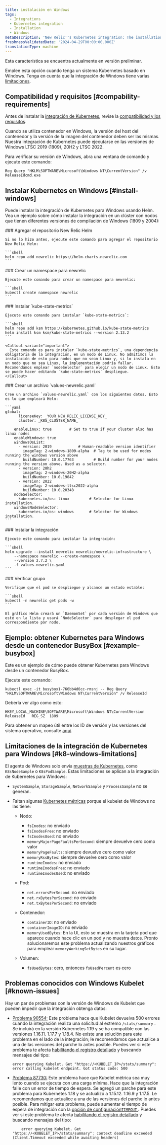 ```yaml
---
title: instalación en Windows
tags:
  - Integrations
  - Kubernetes integration
  - Installation
  - Windows
metaDescription: 'New Relic''s Kubernetes integration: The installation of Kubernetes on Windows'
freshnessValidatedDate: '2024-04-29T00:00:00.000Z'
translationType: machine
---
```


<Callout title="Avance">
  Esta característica se encuentra actualmente en versión preliminar.
</Callout>

Emplee esta opción cuando tenga un sistema Kubernetes basado en Windows. Tenga en cuenta que la integración de Windows tiene varias [limitaciones](#k8-windows-limitations).

## Compatibilidad y requisitos [#compability-requirements]

Antes de instalar la [integración de Kubernetes](/docs/integrations/kubernetes-integration/get-started/introduction-kubernetes-integration), revise la [compatibilidad y los requisitos](/docs/integrations/kubernetes-integration/get-started/kubernetes-integration-compatibility-requirements).

<Callout variant="important">
  Cuando se utiliza contenedor en Windows, la versión del host del contenedor y la versión de la imagen del contenedor deben ser las mismas. Nuestra integración de Kubernetes puede ejecutarse en las versiones de Windows LTSC 2019 (1809), 20H2 y LTSC 2022.
</Callout>

Para verificar su versión de Windows, abra una ventana de comando y ejecute este comando:

```shell
Reg Query "HKLM\SOFTWARE\Microsoft\Windows NT\CurrentVersion" /v
ReleaseIdcmd.exe
```

## Instalar Kubernetes en Windows [#install-windows]

Puede instalar la integración de Kubernetes para Windows usando Helm. Vea un ejemplo sobre cómo instalar la integración en un clúster con nodos que tienen diferentes versiones de compilación de Windows (1809 y 2004):

<Steps>
  <Step>
    ### Agregar el repositorio New Relic Helm

    Si no lo hizo antes, ejecute este comando para agregar el repositorio New Relic Helm:

    ```shell
    helm repo add newrelic https://helm-charts.newrelic.com
    ```
  </Step>

  <Step>
    ### Crear un namespace para newrelic

    Ejecute este comando para crear un namespace para newrelic:

    ```shell
    kubectl create namespace newrelic
    ```
  </Step>

  <Step>
    ### Instalar `kube-state-metrics`

    Ejecute este comando para instalar `kube-state-metrics`:

    ```shell
    helm repo add ksm https://kubernetes.github.io/kube-state-metrics
    helm install ksm ksm/kube-state-metrics --version 2.13.2
    ```

    <Callout variant="important">
      Este comando es para instalar `kube-state-metrics`, una dependencia obligatoria de la integración, en un nodo de Linux. No admitimos la instalación de esto para nodos que no sean Linux y, si lo instala en un nodo que no sea Linux, la implementación podría fallar. Recomendamos emplear `nodeSelector` para elegir un nodo de Linux. Esto se puede hacer editando `kube-state-metrics` despliegue.
    </Callout>
  </Step>

  <Step>
    ### Crear un archivo `values-newrelic.yaml`

    Cree un archivo `values-newrelic.yaml` con los siguientes datos. Esto es lo que empleará Helm:

    ```yaml
    global:
          licenseKey: _YOUR_NEW_RELIC_LICENSE_KEY_
          cluster: _K8S_CLUSTER_NAME_

        enableLinux: true        # Set to true if your cluster also has linux nodes
        enableWindows: true
        windowsOsList:
          - version: 2019            # Human-readable version identifier
            imageTag: 2-windows-1809-alpha  # Tag to be used for nodes running the windows version above
            buildNumber: 10.0.17763         # Build number for your nodes running the version above. Used as a selector.
          - version: 20h2
            imageTag: 2-windows-20H2-alpha
            buildNumber: 10.0.19042
          - version: 2022
            imageTag: 2-windows-ltsc2022-alpha
            buildNumber: 10.0.20348
        nodeSelector:
          kubernetes.io/os: linux         # Selector for Linux installation.
        windowsNodeSelector:
          kubernetes.io/os: windows       # Selector for Windows installation.
    ```
  </Step>

  <Step>
    ### Instalar la integración

    Ejecute este comando para instalar la integración:

    ```shell
    helm upgrade --install newrelic newrelic/newrelic-infrastructure \
        --namespace newrelic --create-namespace \
        --version 2.7.2 \
        -f values-newrelic.yaml
    ```
  </Step>

  <Step>
    ### Verificar grupo

    Verifique que el pod se despliegue y alcance un estado estable:

    ```shell
    kubectl -n newrelic get pods -w
    ```

    El gráfico Helm creará un `DaemonSet` por cada versión de Windows que esté en la lista y usará `NodeSelector` para desplegar el pod correspondiente por nodo.
  </Step>
</Steps>

## Ejemplo: obtener Kubernetes para Windows desde un contenedor BusyBox [#example-busybox]

Este es un ejemplo de cómo puede obtener Kubernetes para Windows desde un contenedor BusyBox.

Ejecute este comando:

```shell
kubectl exec -it busybox1-766bb4d6cc-rmsnj -- Reg Query
"HKLM\SOFTWARE\Microsoft\Windows NT\CurrentVersion" /v ReleaseId
```

Debería ver algo como esto:

```shell
HKEY_LOCAL_MACHINE\SOFTWARE\Microsoft\Windows NT\CurrentVersion
ReleaseId	REG_SZ	1809
```

Para obtener un mapeo útil entre los ID de versión y las versiones del sistema operativo, consulte [aquí](https://hub.docker.com/_/microsoft-windows-servercore).

## Limitaciones de la integración de Kubernetes para Windows [#k8-windows-limitations]

El agente de Windows solo envía [muestras de Kubernetes](/docs/kubernetes-pixie/kubernetes-integration/understand-use-data/find-use-your-kubernetes-data/#event-types), como `K8sNodeSample` o `K8sPodSample`. Estas limitaciones se aplican a la integración de Kubernetes para Windows:

* `SystemSample`, `StorageSample`, `NetworkSample` y `ProcessSample` no se generan.

* Faltan algunas [Kubernetes métricas](/docs/integrations/kubernetes-integration/understand-use-data/understand-use-data#metrics) porque el kubelet de Windows no las tiene:

  * Nodo:

    * `fsInodes`: no enviado
    * `fsInodesFree`: no enviado
    * `fsInodesUsed`: no enviado
    * `memoryMajorPageFaultsPerSecond`: siempre devuelve cero como valor
    * `memoryPageFaults`: siempre devuelve cero como valor
    * `memoryRssBytes`: siempre devuelve cero como valor
    * `runtimeInodes`: no enviado
    * `runtimeInodesFree`: no enviado
    * `runtimeInodesUsed`: no enviado

  * Pod:

    * `net.errorsPerSecond`: no enviado
    * `net.rxBytesPerSecond`: no enviado
    * `net.txBytesPerSecond`: no enviado

  * Contenedor:

    * `containerID`: no enviado
    * `containerImageID`: no enviado
    * `memoryUsedBytes`: En la UI, esto se muestra en la tarjeta pod que aparece cuando hace clic en un pod y no muestra datos. Pronto solucionaremos este problema actualizando nuestros gráficos para emplear `memoryWorkingSetBytes` en su lugar.

  * Volumen:

    * `fsUsedBytes`: cero, entonces `fsUsedPercent` es cero

## Problemas conocidos con Windows Kubelet [#known-issues]

Hay un par de problemas con la versión de Windows de Kubelet que pueden impedir que la integración obtenga datos:

* [Problema 90554:](https://github.com/kubernetes/kubernetes/pull/90554) Este problema hace que Kubelet devuelva 500 errores cuando la integración realiza una solicitud al extremo `/stats/summary` . Se incluirá en la versión Kubernetes 1.19 y se ha compatible con las versiones 1.16.11. 1.17.7 y 1.18.4. No existe una solución para este problema en el lado de la integración; le recomendamos que actualice a una de las versiones del parche lo antes posible. Puedes ver si este problema te afecta [habilitando el registro detallado](/docs/kubernetes-pixie/kubernetes-integration/advanced-configuration/get-logs-version/#verbose-logging) y buscando mensajes del tipo:

  ```shell
  error querying Kubelet. Get "https://<KUBELET_IP>/stats/summary": error calling kubelet endpoint. Got status code: 500
  ```

* [Problema 87730:](https://github.com/kubernetes/kubernetes/pull/87730) Este problema hace que Kubelet métrica sea muy lento cuando se ejecuta con una carga mínima. Hace que la integración falle con un error de tiempo de espera. Se agregó un parche para este problema para Kubernetes 1.18 y se actualizó a 1.15.12. 1.16.9 y 1.17.5. Le recomendamos que actualice a una de las versiones del parche lo antes posible. Para mitigar este problema, puede aumentar el tiempo de espera de integración con la [opción de configuración`TIMEOUT` ](/docs/integrations/kubernetes-integration/installation/kubernetes-integration-install-configure#kube-state-metrics-timeout-change). Puedes ver si este problema te afecta [habilitando el registro detallado](/docs/kubernetes-pixie/kubernetes-integration/advanced-configuration/get-logs-version/#verbose-logging) y buscando mensajes del tipo:

  ```shell
      error querying Kubelet. Get "https://<KUBELET_IP>/stats/summary": context deadline exceeded (Client.Timeout exceeded while awaiting headers)
  ```
